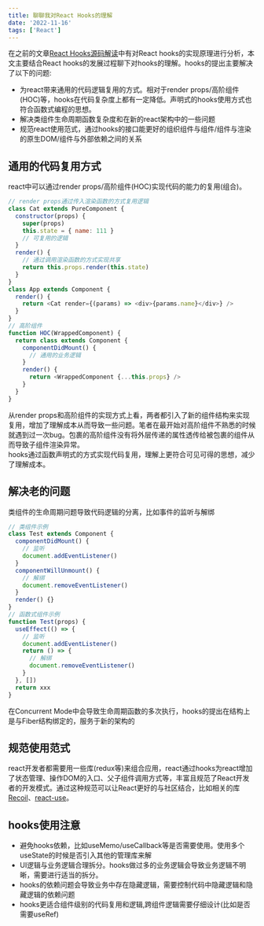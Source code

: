 ```yaml
---
title: 聊聊我对React Hooks的理解
date: '2022-11-16'
tags: ['React']
---
```


在之前的文章[React Hooks源码解读](https://icantunderstand.github.io/blogNew/blog/react/reactHooks)中有对React hooks的实现原理进行分析，本文主要结合React hooks的发展过程聊下对hooks的理解。hooks的提出主要解决了以下的问题:

- 为react带来通用的代码逻辑复用的方式。相对于render props/高阶组件(HOC)等，hooks在代码复杂度上都有一定降低。声明式的hooks使用方式也符合函数式编程的思想。
- 解决类组件生命周期函数复杂度和在新的react架构中的一些问题
- 规范react使用范式，通过hooks的接口能更好的组织组件与组件/组件与渲染的原生DOM/组件与外部依赖之间的关系

## 通用的代码复用方式

react中可以通过render props/高阶组件(HOC)实现代码的能力的复用(组合)。

```javascript
// render props通过传入渲染函数的方式复用逻辑
class Cat extends PureComponent {
  constructor(props) {
    super(props)
    this.state = { name: 111 }
    // 可复用的逻辑
  }
  render() {
    // 通过调用渲染函数的方式实现共享
    return this.props.render(this.state)
  }
}
class App extends Component {
  render() {
    return <Cat render={(params) => <div>{params.name}</div>} />
  }
}
// 高阶组件
function HOC(WrappedComponent) {
  return class extends Component {
    componentDidMount() {
      // 通用的业务逻辑
    }
    render() {
      return <WrappedComponent {...this.props} />
    }
  }
}
```

从render props和高阶组件的实现方式上看，两者都引入了新的组件结构来实现复用，增加了理解成本从而导致一些问题。笔者在最开始对高阶组件不熟悉的时候就遇到过一次bug。包裹的高阶组件没有将外层传递的属性透传给被包裹的组件从而导致子组件渲染异常。  
hooks通过函数声明式的方式实现代码复用，理解上更符合可见可得的思想，减少了理解成本。

## 解决老的问题

类组件的生命周期问题导致代码逻辑的分离，比如事件的监听与解绑

```javascript
// 类组件示例
class Test extends Component {
  componentDidMount() {
    // 监听
    document.addEventListener()
  }
  componentWillUnmount() {
    // 解绑
    document.removeEventListener()
  }
  render() {}
}
// 函数式组件示例
function Test(props) {
  useEffect(() => {
    // 监听
    document.addEventListener()
    return () => {
      // 解绑
      document.removeEventListener()
    }
  }, [])
  return xxx
}
```

在Concurrent Mode中会导致生命周期函数的多次执行，hooks的提出在结构上是与Fiber结构绑定的，服务于新的架构的

## 规范使用范式

react开发者都需要用一些库(redux等)来组合应用，react通过hooks为react增加了状态管理、操作DOM的入口、父子组件调用方式等，丰富且规范了React开发者的开发模式。通过这种规范可以让React更好的与社区结合，比如相关的库[Recoil](https://github.com/facebookexperimental/Recoil)、[react-use](https://github.com/streamich/react-use)。

## hooks使用注意

- 避免hooks依赖，比如useMemo/useCallback等是否需要使用。使用多个useState的时候是否引入其他的管理库来解
- UI逻辑与业务逻辑合理拆分。hooks做过多的业务逻辑会导致业务逻辑不明晰，需要进行适当的拆分。
- hooks的依赖问题会导致业务中存在隐藏逻辑，需要控制代码中隐藏逻辑和隐藏逻辑的依赖问题
- hooks更适合组件级别的代码复用和逻辑,跨组件逻辑需要仔细设计(比如是否需要useRef)
